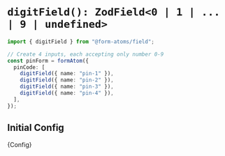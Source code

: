 
<Meta title="fields/digitField" />

# `digitField(): ZodField<0 | 1 | ... | 9 | undefined>`

```ts
import { digitField } from "@form-atoms/field";

// Create 4 inputs, each accepting only number 0-9
const pinForm = formAtom({
  pinCode: [
    digitField({ name: "pin-1" }),
    digitField({ name: "pin-2" }),
    digitField({ name: "pin-3" }),
    digitField({ name: "pin-4" }),
  ],
});
```

## Initial Config

<Markdown>{Config}</Markdown>
